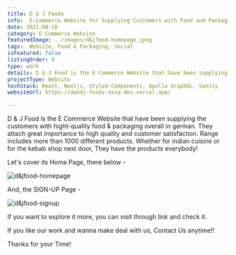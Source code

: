 ```yaml
---
title: D & J Foods
info:  E-Commerce Website for Supplying Customers with Food and Packaging
date: 2021-08-18
category: E-Commerce Website
featuredImage: ../images/d&jfood-homepage.jpeg
tags:  Website, Food & Packaging, Social
isFeatured: false
listingOrder: 9
type: work
details: D & J Food is the E Commerce Website that have been supplying the customers with hight-quality food & packaging overall in german, provided with its website on internet.
projectType: Website
techStack: React, Nextjs, Styled-Components, Apollo GraphQL, Sanity
websiteUrl: https://dandj-foods-zeiq-dev.vercel.app/

---
```


D & J Food is the E Commerce Website that have been supplying the customers with hight-quality food & packaging overall in german.
They attach great importance to high quality and customer satisfaction. Range includes more than 1000 different products. Whether for indian cuisine or for the kebab shop next door, They have the products everybody!


Let's cover its Home Page, there below - 

![d&jfood-homepage](../images/d&jfood-homepage.jpeg)

And, the SIGN-UP Page - 

![d&jfood-signup](../images/d&jfood-signup.jpeg)

If you want to explore it more, you can visit through link and check it.

If you like our work and wanna make deal with us, Contact Us anytime!!

Thanks for your Time!
 

